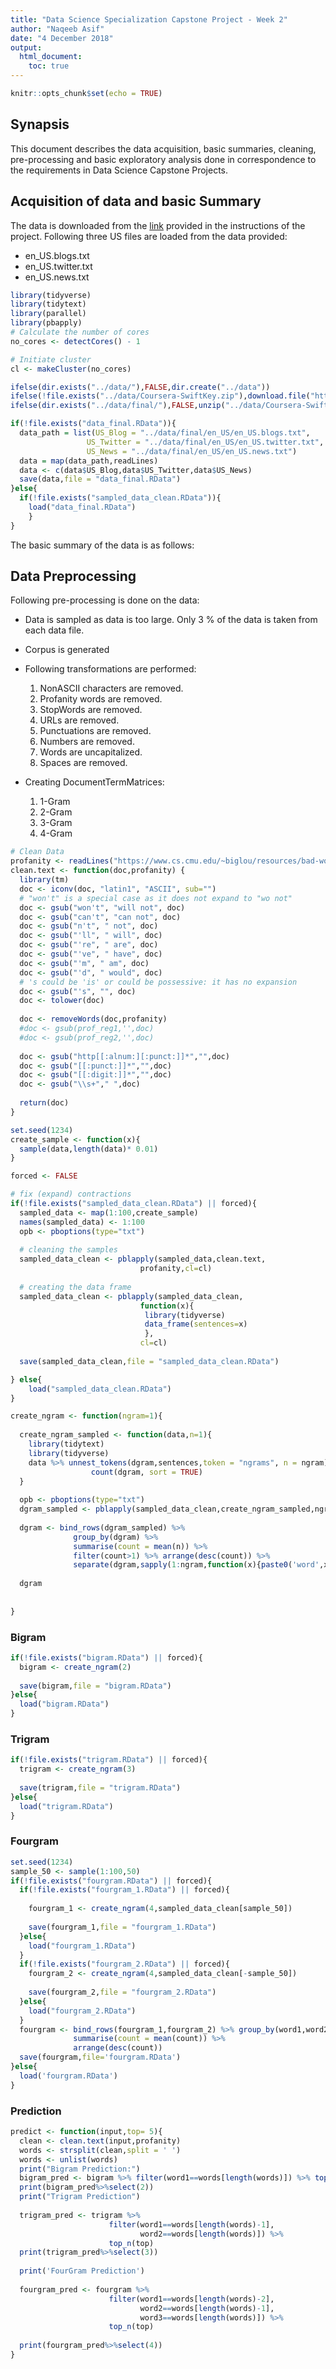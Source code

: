 ```yaml
---
title: "Data Science Specialization Capstone Project - Week 2"
author: "Naqeeb Asif"
date: "4 December 2018"
output:
  html_document:
    toc: true
---
```


```r
knitr::opts_chunk$set(echo = TRUE)
```

## Synapsis
This document describes the data acquisition, basic summaries, cleaning, 
pre-processing  and basic exploratory analysis done in correspondence to the 
requirements in Data Science Capstone Projects.

## Acquisition of data and basic Summary
The data is downloaded from the [link](https://d396qusza40orc.cloudfront.net/dsscapstone/dataset/Coursera-SwiftKey.zip)
provided in the instructions of the project. Following three US files are loaded
from the data provided:

* en_US.blogs.txt
* en_US.twitter.txt
* en_US.news.txt
```r
library(tidyverse)
library(tidytext)
library(parallel)
library(pbapply)
# Calculate the number of cores
no_cores <- detectCores() - 1

# Initiate cluster
cl <- makeCluster(no_cores)
```

```r
ifelse(dir.exists("../data/"),FALSE,dir.create("../data"))
ifelse(!file.exists("../data/Coursera-SwiftKey.zip"),download.file("https://d396qusza40orc.cloudfront.net/dsscapstone/dataset/Coursera-SwiftKey.zip","../data/Coursera-SwiftKey.zip"),FALSE)
ifelse(dir.exists("../data/final/"),FALSE,unzip("../data/Coursera-SwiftKey.zip",exdir = file.path("../data/"),overwrite = FALSE))

if(!file.exists("data_final.RData")){
  data_path = list(US_Blog = "../data/final/en_US/en_US.blogs.txt",
                 US_Twitter = "../data/final/en_US/en_US.twitter.txt",
                 US_News = "../data/final/en_US/en_US.news.txt")
  data = map(data_path,readLines)
  data <- c(data$US_Blog,data$US_Twitter,data$US_News)
  save(data,file = "data_final.RData")
}else{
  if(!file.exists("sampled_data_clean.RData")){
    load("data_final.RData")
    }
}
```

The basic summary of the data is as follows:

## Data Preprocessing
Following pre-processing is done on the data:

* Data is sampled as data is too large. Only 3 % of the data is taken from each 
data file.
* Corpus is generated
* Following transformations are performed:

    1. NonASCII characters are removed.
    2. Profanity words are removed.
    3. StopWords are removed.
    4. URLs are removed.
    5. Punctuations are removed.
    6. Numbers are removed.
    7. Words are uncapitalized.
    8. Spaces are removed.
  
* Creating DocumentTermMatrices:
    1. 1-Gram
    2. 2-Gram
    3. 3-Gram
    4. 4-Gram

```r
# Clean Data
profanity <- readLines("https://www.cs.cmu.edu/~biglou/resources/bad-words.txt")
clean.text <- function(doc,profanity) {
  library(tm)
  doc <- iconv(doc, "latin1", "ASCII", sub="")
  # "won't" is a special case as it does not expand to "wo not"
  doc <- gsub("won't", "will not", doc)
  doc <- gsub("can't", "can not", doc)
  doc <- gsub("n't", " not", doc)
  doc <- gsub("'ll", " will", doc)
  doc <- gsub("'re", " are", doc)
  doc <- gsub("'ve", " have", doc)
  doc <- gsub("'m", " am", doc)
  doc <- gsub("'d", " would", doc)
  # 's could be 'is' or could be possessive: it has no expansion
  doc <- gsub("'s", "", doc)
  doc <- tolower(doc)
  
  doc <- removeWords(doc,profanity)
  #doc <- gsub(prof_reg1,'',doc)
  #doc <- gsub(prof_reg2,'',doc)
  
  doc <- gsub("http[[:alnum:][:punct:]]*","",doc)
  doc <- gsub("[[:punct:]]*","",doc)
  doc <- gsub("[[:digit:]]*","",doc)
  doc <- gsub("\\s+"," ",doc)
  
  return(doc)
}
```

```r
set.seed(1234)
create_sample <- function(x){
  sample(data,length(data)* 0.01)
}

forced <- FALSE

# fix (expand) contractions
if(!file.exists("sampled_data_clean.RData") || forced){
  sampled_data <- map(1:100,create_sample)
  names(sampled_data) <- 1:100  
  opb <- pboptions(type="txt")
  
  # cleaning the samples
  sampled_data_clean <- pblapply(sampled_data,clean.text,
                             profanity,cl=cl)
  
  # creating the data frame
  sampled_data_clean <- pblapply(sampled_data_clean,
                             function(x){
                              library(tidyverse)  
                              data_frame(sentences=x)
                              },
                             cl=cl)
  
  save(sampled_data_clean,file = "sampled_data_clean.RData")

} else{
    load("sampled_data_clean.RData")
}


```


```r
create_ngram <- function(ngram=1){
  
  create_ngram_sampled <- function(data,n=1){
    library(tidytext)
    library(tidyverse)
    data %>% unnest_tokens(dgram,sentences,token = "ngrams", n = ngram) %>%
                  count(dgram, sort = TRUE)
  }
  
  opb <- pboptions(type="txt")
  dgram_sampled <- pblapply(sampled_data_clean,create_ngram_sampled,ngram,cl=cl)
  
  dgram <- bind_rows(dgram_sampled) %>% 
              group_by(dgram) %>%
              summarise(count = mean(n)) %>%
              filter(count>1) %>% arrange(desc(count)) %>%
              separate(dgram,sapply(1:ngram,function(x){paste0('word',x)}),sep = ' ')
  
  dgram
  
  
} 

```

### Bigram
```r
if(!file.exists("bigram.RData") || forced){
  bigram <- create_ngram(2)
  
  save(bigram,file = "bigram.RData")
}else{
  load("bigram.RData")
}
```

### Trigram
```r
if(!file.exists("trigram.RData") || forced){
  trigram <- create_ngram(3)
  
  save(trigram,file = "trigram.RData")
}else{
  load("trigram.RData")
}
```

### Fourgram
```r
set.seed(1234)
sample_50 <- sample(1:100,50)
if(!file.exists("fourgram.RData") || forced){
  if(!file.exists("fourgram_1.RData") || forced){
     
    fourgram_1 <- create_ngram(4,sampled_data_clean[sample_50])
    
    save(fourgram_1,file = "fourgram_1.RData")
  }else{
    load("fourgram_1.RData")
  }
  if(!file.exists("fourgram_2.RData") || forced){
    fourgram_2 <- create_ngram(4,sampled_data_clean[-sample_50])
    
    save(fourgram_2,file = "fourgram_2.RData")
  }else{
    load("fourgram_2.RData")
  }
  fourgram <- bind_rows(fourgram_1,fourgram_2) %>% group_by(word1,word2,word3,word4) %>%
              summarise(count = mean(count)) %>%
              arrange(desc(count))
  save(fourgram,file='fourgram.RData')
}else{
  load('fourgram.RData')
}
```

### Prediction
```r
predict <- function(input,top= 5){
  clean <- clean.text(input,profanity)
  words <- strsplit(clean,split = ' ')
  words <- unlist(words)
  print("Bigram Prediction:")
  bigram_pred <- bigram %>% filter(word1==words[length(words)]) %>% top_n(top)
  print(bigram_pred%>%select(2))
  print("Trigram Prediction")
  
  trigram_pred <- trigram %>% 
                      filter(word1==words[length(words)-1],
                             word2==words[length(words)]) %>%   
                      top_n(top)
  print(trigram_pred%>%select(3))
  
  print('FourGram Prediction')
  
  fourgram_pred <- fourgram %>% 
                      filter(word1==words[length(words)-2],
                             word2==words[length(words)-1],
                             word3==words[length(words)]) %>%   
                      top_n(top)
  
  print(fourgram_pred%>%select(4))
}
```